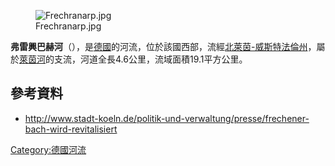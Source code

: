 {{Multiple issues|
{{No footnotes|time=2020-07-22T13:07:33+00:00}}
{{Refimprove|time=2020-07-22T13:07:33+00:00}}
}}
{{Coord|50.9238969|N|6.8903015|E|display=title}}
[[Image:Frechranarp.jpg|right]]

'''弗雷興巴赫河'''（{{lang-de|Frechener Bach}}），是[[德國|德國]]的河流，位於該國西部，流經[[北萊茵-威斯特法倫州|北萊茵-威斯特法倫州]]，屬於[[萊茵河|萊茵河]]的支流，河道全長4.6公里，流域面積19.1平方公里。

==參考資料==
* http://www.stadt-koeln.de/politik-und-verwaltung/presse/frechener-bach-wird-revitalisiert {{Wayback|url=http://www.stadt-koeln.de/politik-und-verwaltung/presse/frechener-bach-wird-revitalisiert |date=20200722141931 }}

{{Germany-geo-stub}}
[[Category:德國河流|Category:德國河流]]